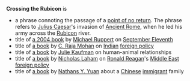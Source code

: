 '''Crossing the Rubicon''' is
*a phrase connoting the passage of a [[point of no return]].  The phrase refers to [[Julius Caesar]]'s invasion of [[Ancient Rome]], when he led his army across the [[Rubicon]] river.
*title of [[Crossing the Rubicon (Ruppert)|a 2004 book]] by [[Michael Ruppert]] on [[September 11, 2001 attacks|September Eleventh]]
*title of [[Crossing the Rubicon (Mohan)|a book]] by [[C. Raja Mohan]] on [[India]]n [[foreign policy]]
*title of [[Crossing the Rubicon (Kaufman)|a book]] by [[Julie Kaufman]] on human-animal relationships
*title of [[Crossing the Rubicon (Laham)|a book]] by [[Nicholas Laham]] on [[Ronald Reagan]]'s [[Middle East]] [[foreign policy]] 
*title of [[Crossing the Rubicon (Yuan)|a book]] by [[Nathans Y. Yuan]] about a [[China|Chinese]] [[immigrant]] family

{{disambig}}